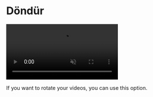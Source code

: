 # Döndür

<video autoPlay muted loop controls>
  <source src="/dondur.mp4" type="video/mp4" />
  Your browser does not support the video tag.
</video>


If you want to rotate your videos, you can use this option.